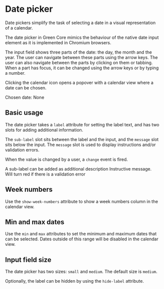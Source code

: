
<Meta title="Components/Datepicker" />

# Date picker

Date pickers simplify the task of selecting a date in a visual representation of a calendar.

The date picker in Green Core mimics the behaviour of the native date input element as it is
implemented in Chromium browsers.

The input field shows three parts of the date: the day, the month and the year. The user can
navigate between these parts using the arrow keys. The user can also navigate between the parts
by clicking on them or tabbing. When a part has focus, it can be changed using the arrow keys or
by typing a number.

Clicking the calendar icon opens a popover with a calendar view where a date can be chosen.

<Canvas>
<div style={{ dummy: registerTransitionalStyles() }}>
<gds-datepicker label="Label" onchange="document.getElementById('chosen-date').innerHTML = this.value?.toISOString() || 'None'"></gds-datepicker>
Chosen date: <span id="chosen-date">None</span>
</div>
</Canvas>

## Basic usage

The date picker takes a `label` attribute for setting the label text, and has two slots for adding
additional information.

The `sub-label` slot sits between the label and the input, and the `message` slot sits below the
input. The `message` slot is used to display instructions and/or validation errors.

When the value is changed by a user, a `change` event is fired.

<Canvas>
<div style={{ dummy: registerTransitionalStyles() }}>
<gds-datepicker label="Using slots" onchange="console.log(this.value)">
  <span slot="sub-label">A sub-label can be added as additional description</span>
  <span slot="message">Instructive message. Will turn red if there is a validation error</span>
</gds-datepicker>
</div>
</Canvas>

## Week numbers

Use the `show-week-numbers` attribute to show a week numbers column in the calendar view.

<Canvas>
<div style={{ dummy: registerTransitionalStyles() }}>
<gds-datepicker
  label="With week numbers"
  show-week-numbers>
</gds-datepicker>
</div>
</Canvas>

## Min and max dates

Use the `min` and `max` attributes to set the minimum and maximum dates that can be selected. Dates outside of this range will be disabled in the calendar view.

<Canvas>
<div style={{ dummy: registerTransitionalStyles() }}>
<gds-datepicker
  label="Using min and max dates"
  min="2022-11-11"
  max="2024-02-20">
</gds-datepicker>
</div>
</Canvas>

## Input field size

The date picker has two sizes: `small` and `medium`. The default size is `medium`.

Optionally, the label can be hidden by using the `hide-label` attribute.

<Canvas>
<div style={{ dummy: registerTransitionalStyles(), display: 'inline-block' }}>
<gds-datepicker
  label="A small datepicker"
  hide-label
  size="small">
</gds-datepicker>
</div>
</Canvas>
